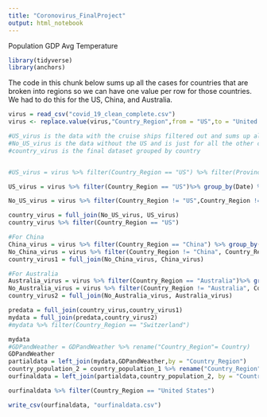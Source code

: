 ```yaml
---
title: "Coronovirus_FinalProject"
output: html_notebook
---
```


Population
GDP
Avg Temperature

```r
library(tidyverse)
library(anchors)
```

The code in this chunk below sums up all the cases for countries that are broken into regions so we can have one value per row for those countries.  We had to do this for the US, China, and Australia.
```r
virus = read_csv("covid_19_clean_complete.csv")
virus <- replace.value(virus,"Country_Region",from = "US",to = "United States") #Replacing value of US with value United States

#US_virus is the data with the cruise ships filtered out and sums up all the cases in each county and combines them into a total number of cases grouped by date
#No_US_virus is the data without the US and is just for all the other countries
#country_virus is the final dataset grouped by country


#US_virus = virus %>% filter(Country_Region == "US") %>% filter(Province_State != "Grand Princess Cruise Ship",Province_State != "Omaha, NE (From Diamond Princess)",Province_State != "Travis, CA (From Diamond Princess)",Province_State != "Lackland, TX (From Diamond Princess)",Province_State != "Unassigned Location (From Diamond Princess)") %>% group_by(Date) %>% summarize(Confirmed = sum(Confirmed),Deaths = sum(Deaths), Recovered = sum(Recovered)) %>% mutate("Province_State" = "US", "Country_Region" = "US") #OLD DATSET CODE; new dataset broken into cities and countries

US_virus = virus %>% filter(Country_Region == "US")%>% group_by(Date) %>% separate(col = Province_State, into = c("City_or_County","State"),sep = ",") %>% filter(is.na(State)== T)%>% summarize(Confirmed = sum(Confirmed),Deaths = sum(Deaths), Recovered = sum(Recovered)) %>% mutate("Province_State" = "US", "Country_Region" = "US")

No_US_virus = virus %>% filter(Country_Region != "US",Country_Region != "China",Country_Region != "Australia")

country_virus = full_join(No_US_virus, US_virus)
country_virus %>% filter(Country_Region == "US")

#For China
China_virus = virus %>% filter(Country_Region == "China") %>% group_by(Date) %>% summarize(Confirmed = sum(Confirmed),Deaths = sum(Deaths), Recovered = sum(Recovered)) %>% mutate("Province_State" = "China", "Country_Region" = "China")
No_China_virus = virus %>% filter(Country_Region != "China", Country_Region != "US",Country_Region != "Australia")
country_virus1 = full_join(No_China_virus, China_virus)

#For Australia
Australia_virus = virus %>% filter(Country_Region == "Australia")%>% group_by(Date) %>% summarize(Confirmed = sum(Confirmed),Deaths = sum(Deaths), Recovered = sum(Recovered)) %>% mutate("Province_State" = "Australia", "Country_Region" = "Australia")
No_Australia_virus = virus %>% filter(Country_Region != "Australia", Country_Region != "US",Country_Region != "China")
country_virus2 = full_join(No_Australia_virus, Australia_virus)

predata = full_join(country_virus,country_virus1)
mydata = full_join(predata,country_virus2)
#mydata %>% filter(Country_Region == "Switzerland")
```

```r
mydata
#GDPandWeather = GDPandWeather %>% rename("Country_Region"= Country)
GDPandWeather
partialdata = left_join(mydata,GDPandWeather,by = "Country_Region")
country_population_2 = country_population_1 %>% rename("Country_Region"= Country)
ourfinaldata = left_join(partialdata,country_population_2, by = "Country_Region")

```

```r
ourfinaldata %>% filter(Country_Region == "United States")
```


```r
write_csv(ourfinaldata, "ourfinaldata.csv")
```

